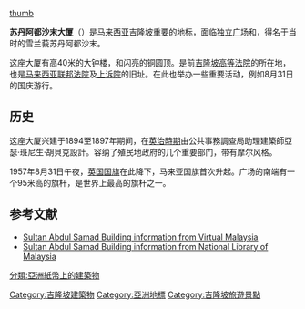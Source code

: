 
{{Infobox building
| mapframe-zoom = 16
| name               = 苏丹阿都沙末大厦
| native_name        = Bangunan Sultan Abdul Samad
| image              =2016_Kuala_Lumpur,_Budynek_Sułtana_Abdula_Samada_(06).jpg
| image_size          = 350px
| caption            = {{PAGENAME}}前景
| location_town      = {{flag|Kuala Lumpur}}
| location_country   = {{MAS}}
| groundbreaking_date= 
| start_date         = 1894年9月3日
| completion_date    = 1897年
| inauguration_date  = 1897年4月4日
| architect         = A.C. Norman<br/> R. A. J. Bidwell<br/> A. B. Hubback
| floor_area         =
| top_floor          =
| floor_count        =
| references         =
| building_type      = [[行政|行政]]
| renovation_date    =
| antenna_spire      =
| roof               =
| elevator_count     =
| style= 
}}
[[image:Sultan_Abdul_Samad_National_Day.jpg|thumb]]

'''苏丹阿都沙末大厦'''（{{lang-ms|Bangunan Sultan Abdul Samad}}）是[[马来西亚|马来西亚]][[吉隆坡|吉隆坡]]重要的地标，面临[[独立广场_(吉隆坡)|独立广场]]和{{tsl|en|Royal Selangor Club|雪兰莪皇家俱乐部}}，得名于当时的雪兰莪苏丹阿都沙末。

这座大厦有高40米的大钟楼，和闪亮的铜圆顶。是前[[吉隆坡高等法院|吉隆坡高等法院]]的所在地，也是[[马来西亚联邦法院|马来西亚联邦法院]]及[[马来西亚上诉院|上诉院]]的旧址。在此也举办一些重要活动，例如8月31日的国庆游行。

==历史==
这座大厦兴建于1894至1897年期间，在[[英屬馬來亞|英治時期]]由公共事務調查局助理建築師亞瑟‧班尼生‧胡貝克設計。容纳了殖民地政府的几个重要部门，带有摩尔风格。

1957年8月31日午夜，[[英国国旗|英国国旗]]在此降下，马来亚国旗首次升起。广场的南端有一个95米高的旗杆，是世界上最高的旗杆之一。

==参考文献==
{{Portal|马来西亚}}
{{reflist}}
{{commonscat-inline}}
* [https://web.archive.org/web/20111214013345/http://www.virtualmalaysia.com/destination/Sultan%20Abdul%20Samad%20Building.html Sultan Abdul Samad Building information from Virtual Malaysia]
* [https://web.archive.org/web/20070927000932/http://sejarahmalaysia.pnm.my/portalBI/detail.php?section=sm05&spesifik_id=41&ttl_id=15 Sultan Abdul Samad Building information from National Library of Malaysia ]

{{coord|3|08|55|N|101|41|40|E|type:landmark_source:kolossus-ruwiki|display=title}}

[[Category:吉隆坡建築物|Category:吉隆坡建築物]]
[[Category:亞洲地標|Category:亞洲地標]]
[[分類:亞洲紙幣上的建築物|分類:亞洲紙幣上的建築物]]
[[Category:吉隆坡旅遊景點|Category:吉隆坡旅遊景點]]


{{Malaysia-stub}}